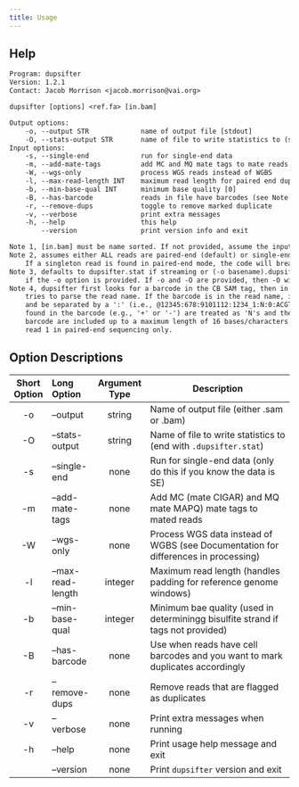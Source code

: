 ```yaml
---
title: Usage
---
```


## Help

```default
Program: dupsifter
Version: 1.2.1
Contact: Jacob Morrison <jacob.morrison@vai.org>

dupsifter [options] <ref.fa> [in.bam]

Output options:
    -o, --output STR             name of output file [stdout]
    -O, --stats-output STR       name of file to write statistics to (see Note 3 for details)
Input options:
    -s, --single-end             run for single-end data
    -m, --add-mate-tags          add MC and MQ mate tags to mate reads
    -W, --wgs-only               process WGS reads instead of WGBS
    -l, --max-read-length INT    maximum read length for paired end duplicate-marking [10000]
    -b, --min-base-qual INT      minimum base quality [0]
    -B, --has-barcode            reads in file have barcodes (see Note 4 for details)
    -r, --remove-dups            toggle to remove marked duplicate
    -v, --verbose                print extra messages
    -h, --help                   this help
        --version                print version info and exit

Note 1, [in.bam] must be name sorted. If not provided, assume the input is stdin.
Note 2, assumes either ALL reads are paired-end (default) or single-end.
    If a singleton read is found in paired-end mode, the code will break nicely.
Note 3, defaults to dupsifter.stat if streaming or (-o basename).dupsifter.stat
    if the -o option is provided. If -o and -O are provided, then -O will be used.
Note 4, dupsifter first looks for a barcode in the CB SAM tag, then in the CR SAM tag, then
    tries to parse the read name. If the barcode is in the read name, it must be the last element
    and be separated by a ':' (i.e., @12345:678:9101112:1234_1:N:0:ACGTACGT). Any separators
    found in the barcode (e.g., '+' or '-') are treated as 'N's and the additional parts of the
    barcode are included up to a maximum length of 16 bases/characters. Barcodes are taken from
    read 1 in paired-end sequencing only.
```

## Option Descriptions

| Short Option |    Long Option    | Argument Type | Description                                                                        |
|:------------:|:------------------|:-------------:|------------------------------------------------------------------------------------|
|     -o       |     --output      |    string     | Name of output file (either .sam or .bam)                                          |
|     -O       |  --stats-output   |    string     | Name of file to write statistics to (end with `.dupsifter.stat`)                   |
|     -s       |   --single-end    |     none      | Run for single-end data (only do this if you know the data is SE)                  |
|     -m       |  --add-mate-tags  |     none      | Add MC (mate CIGAR) and MQ mate MAPQ) mate tags to mated reads                     |
|     -W       |    --wgs-only     |     none      | Process WGS data instead of WGBS (see Documentation for differences in processing) |
|     -l       | --max-read-length |    integer    | Maximum read length (handles padding for reference genome windows)                 |
|     -b       |  --min-base-qual  |    integer    | Minimum bae quality (used in determiningg bisulfite strand if tags not provided)   |
|     -B       |   --has-barcode   |     none      | Use when reads have cell barcodes and you want to mark duplicates accordingly      |
|     -r       |   --remove-dups   |     none      | Remove reads that are flagged as duplicates                                        |
|     -v       |     --verbose     |     none      | Print extra messages when running                                                  |
|     -h       |      --help       |     none      | Print usage help message and exit                                                  |
|              |     --version     |     none      | Print `dupsifter` version and exit                                                 |
